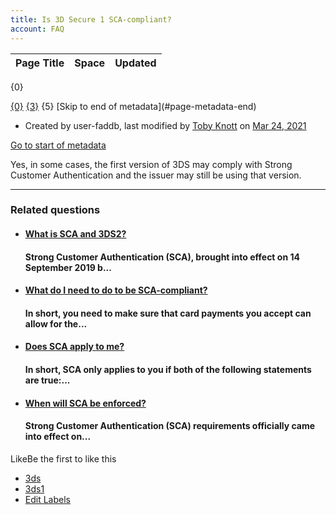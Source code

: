 ```yaml
---
title: Is 3D Secure 1 SCA-compliant?
account: FAQ 
---
```


<table class="aui"> <thead> <tr class="header"> <th class="search-result-title">Page Title</th> <th class="search-result-space">Space</th> <th class="search-result-date">Updated</th> </tr> </thead> </table> <p class="search-result-count">{0}</p> <tr class="search-result"> <td class="search-result-title"><a href="{1}" class="content-type-{2}"><span>{0}</span></a></td> <td class="search-result-space"><a class="space" href="/display/{4}/" title="{3}">{3}</a></td> <td class="search-result-date"><span class="date" title="{6}">{5}</span></td> </tr> [Skip to end of metadata](#page-metadata-end)

*   Created by user-faddb, last modified by [Toby Knott](    /display/~toby.knott
    ) on [Mar 24, 2021](/pages/diffpagesbyversion.action?pageId=721004&selectedPageVersions=7&selectedPageVersions=8 "Show changes")

[Go to start of metadata](#page-metadata-start)

Yes, in some cases, the first version of 3DS may comply with Strong Customer Authentication and the issuer may still be using that version.

  

* * *

### Related questions

*   #### [What is SCA and 3DS2?](/pages/viewpage.action?pageId=720998)
    
    #### Strong Customer Authentication (SCA), brought into effect on 14 September 2019 b...
    
*   #### [What do I need to do to be SCA-compliant?](/pages/viewpage.action?pageId=721000)
    
    #### In short, you need to make sure that card payments you accept can allow for the...
    
*   #### [Does SCA apply to me?](/pages/viewpage.action?pageId=721002)
    
    #### In short, SCA only applies to you if both of the following statements are true:...
    

*   #### [When will SCA be enforced?](/pages/viewpage.action?pageId=721006)
    
    #### Strong Customer Authentication (SCA) requirements officially came into effect on...
    

LikeBe the first to like this

*   [3ds](/label/FAQ/3ds)
*   [3ds1](/label/FAQ/3ds1)
*   [Edit Labels](# "Edit Labels (Type 'l')")




